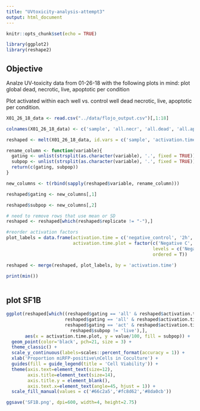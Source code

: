 ---
title: "UVtoxicity-analysis-attempt3"
output: html_document
---

```{r setup, include=FALSE}
knitr::opts_chunk$set(echo = TRUE)

library(ggplot2)
library(reshape2)
```

## Objective

Analze UV-toxicity data from 01-26-18 with the following plots in mind:
  plot global dead, necrotic, live, apoptotic per condition

Plot activated within each well vs. control well dead necrotic, live, apoptotic per condition.

```{r}
X01_26_18_data <- read.csv("../data/flojo_output.csv")[,1:18]

colnames(X01_26_18_data) <- c('sample', 'all.necr', 'all.dead', 'all.apop', 'all.live', 'perc.act', 'act.necr', 'unact.live', 'unact.apop', 'unact.dead', 'unact.necr', 'perc.unact', 'act.dead', 'act.apop', 'act.live', 'activation.time', 'replicate')

reshaped <- melt(X01_26_18_data, id.vars = c('sample', 'activation.time', 'replicate'))

rename_column <- function(variable){
  gating <- unlist(strsplit(as.character(variable), '.', fixed = TRUE))[1]
  subpop <- unlist(strsplit(as.character(variable), '.', fixed = TRUE))[2]
  return(c(gating, subpop))
}

new_columns <- t(rbind(sapply(reshaped$variable, rename_column)))

reshaped$gating <- new_columns[,1]

reshaped$subpop <- new_columns[,2]

# need to remove rows that use mean or SD
reshaped <- reshaped[which(reshaped$replicate != "-"),]

#reorder activation factors
plot_labels = data.frame(activation.time = c('negative_control', '2h', '8h', '24h', '48h', 'positive_control'),
                         activation.time.plot = factor(c('Negative C', '2h', '8h', '24h', '48h', 'Positive C'), 
                                                       levels = c('Negative C', 'Positive C', '2h', '8h', '24h', '48h'),
                                                       ordered = T))

reshaped <- merge(reshaped, plot_labels, by = 'activation.time')

print(min())
                         

```

## plot SF1B

```{r}
ggplot(reshaped[which((reshaped$gating == 'all' & reshaped$activation.time == 'negative_control' |
                      reshaped$gating == 'all' & reshaped$activation.time == 'positive_control' |
                      reshaped$gating == 'act' & reshaped$activation.time != 'negative_control' & reshaped$activation.time != 'positive_control') &
                        reshaped$subpop != 'live'),], 
       aes(x = activation.time.plot, y = value/100, fill = subpop)) +
  geom_point(color='black', pch=21, size = 3) +
  theme_classic() + 
  scale_y_continuous(labels=scales::percent_format(accuracy = 1)) +
  xlab('Proportion miRFP-positive\nCells in Coculture') + 
  guides(fill = guide_legend(title = 'Cell Viability')) + 
  theme(axis.text=element_text(size=12),
        axis.title=element_text(size=14),
        axis.title.y = element_blank(),
        axis.text.x=element_text(angle=45, hjust = 1)) +
  scale_fill_manual(values = c('#66c2a5','#fc8d62','#8da0cb'))

ggsave('SF1B.png', dpi=600, width=4, height=2.75)
  
```

